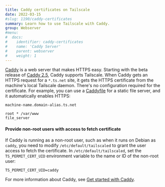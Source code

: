 ```yaml
---
title: Caddy certificates on Tailscale
date: 2022-03-15
#slug: 1190/caddy-certificates
summary: Learn how to use Tailscale with Caddy.
group: Webserver
#menu:
#  docs:
#    identifier: caddy-certificates
#    name: 'Caddy Server'
#    parent: webserver
#    weight: 1
---
```


[Caddy][caddy] is a web server that makes HTTPS easy. Starting with the beta release of
[Caddy 2.5][release], Caddy supports Tailscale. When Caddy gets an HTTPS request for a `*.ts.net`
site, it gets the HTTPS certificate from the machine's local Tailscale daemon. There's no
configuration required for the certificate. For example, you can use a [Caddyfile][caddyfile] for a
static file server, and it automatically enables HTTPS:

```
machine-name.domain-alias.ts.net

root * /var/www
file_server
```

#### Provide non-root users with access to fetch certificate

If Caddy is running as a non-root user, such as when it runs on Debian as `caddy`, you need to
modify `/etc/default/tailscaled` to grant the user access to fetch the certificate.
In `/etc/default/tailscaled`, set the `TS_PERMIT_CERT_UID` environment variable to the name or ID
of the non-root user:

```
TS_PERMIT_CERT_UID=caddy
```

For more information about Caddy, see [Get started with Caddy][caddy-get-started].

[caddy]: https://caddyserver.com/
[caddy-get-started]: https://caddyserver.com/docs/getting-started
[caddyfile]: https://caddyserver.com/docs/caddyfile/patterns
[release]: https://github.com/caddyserver/caddy/releases/tag/v2.5.0-beta.1
